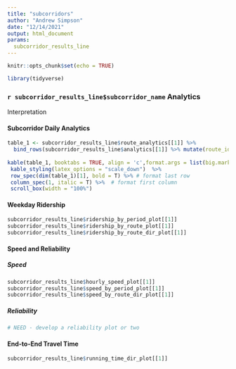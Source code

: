 ```yaml
---
title: "subcorridors"
author: "Andrew Simpson"
date: "12/14/2021"
output: html_document
params:
  subcorridor_results_line
---
```


```r
knitr::opts_chunk$set(echo = TRUE)

library(tidyverse)
```
### `r subcorridor_results_line$subcorridor_name ` Analytics 

Interpretation 

#### Subcorridor Daily Analytics
```r

table_1 <- subcorridor_results_line$route_analytics[[1]] %>% 
  bind_rows(subcorridor_results_line$analytics[[1]] %>% mutate(route_id = "Total"))
  
kable(table_1, booktabs = TRUE, align = 'c',format.args = list(big.mark = ","),digits=1) %>%
 kable_styling(latex_options = "scale_down")  %>%
 row_spec(dim(table_1)[1], bold = T) %>% # format last row
 column_spec(1, italic = T) %>%  # format first column
 scroll_box(width = "100%")
```

#### Weekday Ridership

```r
subcorridor_results_line$ridership_by_period_plot[[1]]
subcorridor_results_line$ridership_by_route_plot[[1]]
subcorridor_results_line$ridership_by_route_dir_plot[[1]]

```

#### Speed and Reliability


##### Speed

```r

subcorridor_results_line$hourly_speed_plot[[1]]
subcorridor_results_line$speed_by_period_plot[[1]]
subcorridor_results_line$speed_by_route_dir_plot[[1]]

```

##### Reliability

```r

# NEED - develop a reliability plot or two

```



#### End-to-End Travel Time

```r

subcorridor_results_line$running_time_dir_plot[[1]]

```